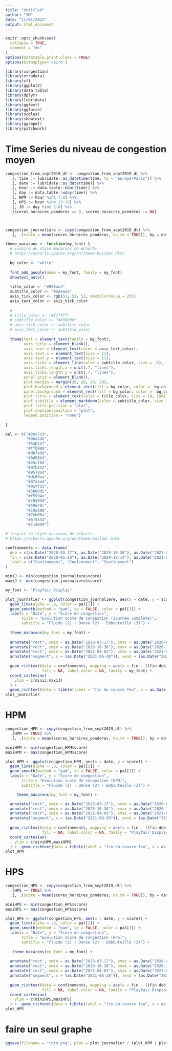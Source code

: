 ```yaml
---
title: "Untitled"
author: "YM"
date: "11/01/2022"
output: html_document
---
```


```r
knitr::opts_chunk$set(
  collapse = TRUE,
  comment = "#>"
)
options(datatable.print.class = TRUE)
options(bitmapType='cairo')
```

```r
library(congestion)
library(xtradata)
library(sf)
library(ggplot2)
library(data.table)
library(dplyr)
library(lubridate)
library(ggtext)
library(ggforce)
library(scales)
library(showtext)
library(ggrepel)
library(patchwork)
```

# Time Series du niveau de congestion moyen

```r
congestion_from_sept2019_dt <- congestion_from_sept2019_dt %>% 
  .[, time := lubridate::as_datetime(time, tz = "Europe/Paris")] %>% 
  .[, date := lubridate::as_date(time)] %>% 
  .[, hour := data.table::hour(time)] %>% 
  .[, day := data.table::wday(time)] %>% 
  .[, HPM := hour %in% 7:9] %>% 
  .[, HPS := hour %in% 17:19] %>% 
  .[, JO := day %in% 2:6] %>% 
  .[scores_horaires_ponderes == 0, scores_horaires_ponderes := NA]



congestion_journaliere <- copy(congestion_from_sept2019_dt) %>% 
  .[, .(score = mean(scores_horaires_ponderes, na.rm = TRUE)), by = date]

```

```r
theme_macarons <- function(my_font) {
  # inspiré du style macarons de echarts
  # https://echarts.apache.org/en/theme-builder.html
  
  bg_color <- "white"
  
  font_add_google(name = my_font, family = my_font)
  showtext_auto()
  
  title_color <- "#008acd"
  subtitle_color <- "#aaaaaa"
  axis_tick_color <- rgb(51, 51, 51, maxColorValue = 255)
  axis_text_color <- axis_tick_color
  
  # 
  # title_color <- "#ffffff"
  # subtitle_color <- "#dddddd"
  # axis_tick_color <- subtitle_color
  # axis_text_color <- subtitle_color
  
  theme(text = element_text(family = my_font),
        axis.title = element_blank(),
        axis.text = element_text(color = axis_text_color),
        axis.text.x = element_text(size = 11),
        axis.text.y = element_text(size = 11),
        axis.ticks = element_line(color = subtitle_color, size = .5),
        axis.ticks.length.x = unit(.7, "lines"),
        axis.ticks.length.y = unit(.7, "lines"),
        panel.grid = element_blank(),
        plot.margin = margin(20, 20, 20, 20),
        plot.background = element_rect(fill = bg_color, color =  bg_color),
        panel.background = element_rect(fill = bg_color, color =  bg_color),
        plot.title = element_text(color = title_color, size = 18, family = my_font),
        plot.subtitle = element_markdown(color = subtitle_color, size = 13),
        plot.title.position = "plot",
        plot.caption.position = "plot",
        legend.position = "none")
  
}

pal <- c("#2ec7c9",
         "#b6a2de",
         "#5ab1ef",
         "#ffb980",
         "#d87a80",
         "#8d98b3",
         "#e5cf0d",
         "#97b552",
         "#95706d",
         "#dc69aa",
         "#07a2a4",
         "#9a7fd1",
         "#588dd5",
         "#f5994e",
         "#c05050",
         "#59678c",
         "#c9ab00",
         "#7eb00a",
         "#6f5553",
         "#c14089")
```

```r

# inspiré du style macarons de echarts
# https://echarts.apache.org/en/theme-builder.html

confinements <- data.frame(
  deb = c(as.Date("2020-03-17"), as.Date("2020-10-30"), as.Date("2021-04-03")),
  fin = c(as.Date("2020-05-10"), as.Date("2020-12-14"), as.Date("2021-05-03")),
  label = c("Confinement", "Confinement", "Confinement")
)

miniJ <- min(congestion_journaliere$score)
maxiJ <- max(congestion_journaliere$score)

my_font <- "Playfair Display"

plot_journalier <- ggplot(congestion_journaliere, aes(x = date, y = score)) +
  geom_line(alpha = .6, color = pal[1]) +
  geom_smooth(method = "gam", se = FALSE, color = pal[3]) +
  labs(x = "Date", y = "Score de congestion",
       title = "Evolution score de congestion (Journée complète)",
       subtitle = "Fluide (1) - Dense (2) - Embouteillé (3)") +
  
  theme_macarons(my_font = my_font) +
  
  annotate("rect", xmin = as.Date("2020-03-17"), xmax = as.Date("2020-05-10"), ymin = miniJ, ymax = maxiJ, alpha = .25, fill = pal[4]) +
  annotate("rect", xmin = as.Date("2020-10-30"), xmax = as.Date("2020-12-14"), ymin = miniJ, ymax = maxiJ, alpha = .25, fill = pal[4]) +
  annotate("rect", xmin = as.Date("2021-04-03"), xmax = as.Date("2021-05-03"),  ymin = miniJ, ymax = maxiJ, alpha = .25, fill = pal[4]) +
  annotate("segment", x = (as.Date("2021-06-20")), xend = (as.Date("2021-06-20")),  y = miniJ, yend = maxiJ,  color = pal[5]) +
  
  geom_richtext(data = confinements, mapping = aes(x = fin - ((fin-deb)/2), y = maxiJ * .92, label = label), angle = -90, #hjust = 0,
                fill = NA, label.color = NA, family = my_font) +
  coord_cartesian( 
    ylim = c(miniJ,maxiJ)
  ) +
  geom_richtext(data = tibble(label = "fin du couvre feu", x = as.Date("2021-06-20")+days(3)), mapping = aes(x = x, y = .99 * maxiJ, label = label), angle = 0, hjust = 0, fill = NA, label.color = NA, color = pal[5], family = my_font)
plot_journalier

```


# HPM

```r
congestion_HPM <- copy(congestion_from_sept2019_dt) %>% 
  .[HPM == TRUE] %>% 
  .[, .(score = mean(scores_horaires_ponderes, na.rm = TRUE)), by = date]
```


```r

miniHPM <- min(congestion_HPM$score)
maxiHPM <- max(congestion_HPM$score)

plot_HPM <- ggplot(congestion_HPM, aes(x = date, y = score)) +
  geom_line(alpha = .6, color = pal[1]) +
  geom_smooth(method = "gam", se = FALSE, color = pal[3]) +
  labs(x = "Date", y = "Score de congestion",
       title = "Evolution score de congestion (HPM)",
       subtitle = "Fluide (1) - Dense (2) - Embouteillé (3)") +

     theme_macarons(my_font = my_font) +

  annotate("rect", xmin = as.Date("2020-03-17"), xmax = as.Date("2020-05-10"), ymin = miniHPM, ymax = maxiHPM, alpha = .25, fill = pal[4]) +
  annotate("rect", xmin = as.Date("2020-10-30"), xmax = as.Date("2020-12-14"), ymin = miniHPM, ymax = maxiHPM, alpha = .25, fill = pal[4]) +
  annotate("rect", xmin = as.Date("2021-04-03"), xmax = as.Date("2021-05-03"),  ymin = miniHPM, ymax = maxiHPM, alpha = .25, fill = pal[4]) +
  annotate("segment", x = (as.Date("2021-06-20")), xend = (as.Date("2021-06-20")),  y = miniHPM, yend = maxiHPM,  color = pal[5]) +
  
  geom_richtext(data = confinements, mapping = aes(x = fin - ((fin-deb)/2), y = maxiHPM * .92, label = label), angle = -90, #hjust = 0,
                fill = NA, label.color = NA, family = "Playfair Display") +
  coord_cartesian( 
    ylim = c(miniHPM,maxiHPM)
  ) +  geom_richtext(data = tibble(label = "fin du couvre feu", x = as.Date("2021-06-20")+days(3)), mapping = aes(x = x, y = .99 * maxiHPM, label = label), angle = 0, hjust = 0, fill = NA, label.color = NA, color = pal[5], family = my_font)
plot_HPM
```


# HPS

```r
congestion_HPS <- copy(congestion_from_sept2019_dt) %>% 
  .[HPS == TRUE] %>% 
  .[, .(score = mean(scores_horaires_ponderes, na.rm = TRUE)), by = date]
```


```r

miniHPS <- min(congestion_HPS$score)
maxiHPS <- max(congestion_HPS$score)

plot_HPS <- ggplot(congestion_HPS, aes(x = date, y = score)) +
  geom_line(alpha = .6, color = pal[1]) +
  geom_smooth(method = "gam", se = FALSE, color = pal[3]) +
  labs(x = "Date", y = "Score de congestion",
       title = "Evolution score de congestion (HPS)",
       subtitle = "Fluide (1) - Dense (2) - Embouteillé (3)") +
 
   theme_macarons(my_font = my_font) +
  
  annotate("rect", xmin = as.Date("2020-03-17"), xmax = as.Date("2020-05-10"), ymin = miniHPS, ymax = maxiHPS, alpha = .25, fill = pal[4]) +
  annotate("rect", xmin = as.Date("2020-10-30"), xmax = as.Date("2020-12-14"), ymin = miniHPS, ymax = maxiHPS, alpha = .25, fill = pal[4]) +
  annotate("rect", xmin = as.Date("2021-04-03"), xmax = as.Date("2021-05-03"),  ymin = miniHPS, ymax = maxiHPS, alpha = .25, fill = pal[4]) +
  annotate("segment", x = (as.Date("2021-06-20")), xend = (as.Date("2021-06-20")),  y = miniHPS, yend = maxiHPS,  color = pal[5]) +
  
  geom_richtext(data = confinements, mapping = aes(x = fin - ((fin-deb)/2), y = maxiHPS * .90, label = label), angle = -90, #hjust = 0,
                fill = NA, label.color = NA, family = "Playfair Display") +
  coord_cartesian( 
    ylim = c(miniHPS,maxiHPS)
  ) +  geom_richtext(data = tibble(label = "fin du couvre feu", x = as.Date("2021-06-20")+days(3)), mapping = aes(x = x, y = .99 * maxiHPS, label = label), angle = 0, hjust = 0, fill = NA, label.color = NA, color = pal[5], family = my_font)
plot_HPS
```

# faire un seul graphe

```r
ggsave(filename = "toto.png", plot = plot_journalier / (plot_HPM | plot_HPS), dpi = 600, units = "px", width = 800, height = 1200)
```
